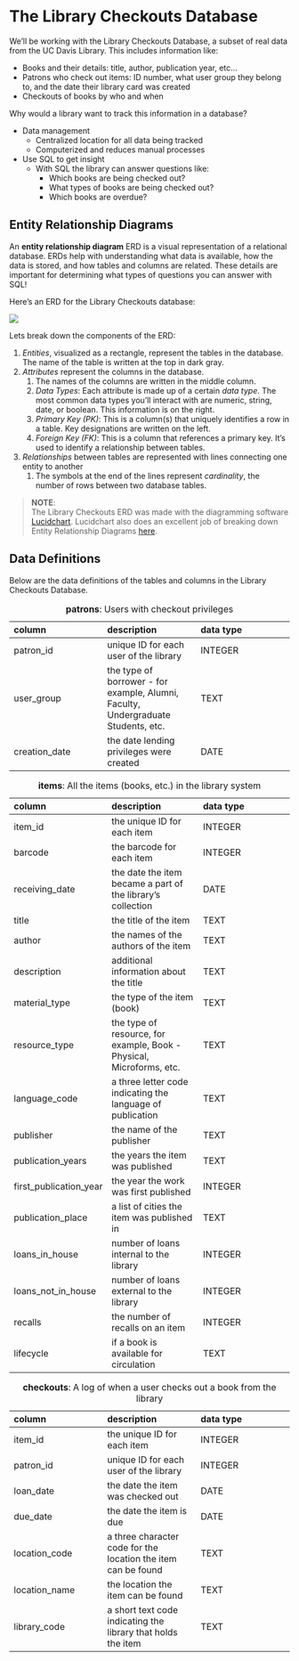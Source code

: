 # The Library Checkouts Database

We'll be working with the Library Checkouts Database, a subset of real data from the UC Davis Library. This includes information like:

- Books and their details: title, author, publication year, etc... 
- Patrons who check out items: ID number, what user group they belong to, and the date their library card was created
- Checkouts of books by who and when

Why would a library want to track this information in a database? 

- Data management
    - Centralized location for all data being tracked
    - Computerized and reduces manual processes
- Use SQL to get insight
    - With SQL the library can answer questions like:
      - Which books are being checked out?
      - What types of books are being checked out?
      - Which books are overdue?


## Entity Relationship Diagrams

An **entity relationship diagram** ERD is a visual representation of a
relational database. ERDs help with understanding what data is available, how
the data is stored, and how tables and columns are related. These details are
important for determining what types of questions you can answer with SQL!

Here's an ERD for the Library Checkouts database:

![](images/DataDiagram_ucd_library.png)

Lets break down the components of the ERD:

1.  *Entities*, visualized as a rectangle, represent the tables in the database. The name of the table is written at the top in dark gray.
2.  *Attributes* represent the columns in the database. 
	1.  The names of the columns are written in the middle column.
    1.  *Data Types*: Each attribute is made up of a certain *data type*. The most common data types you'll interact with are numeric, string, date, or boolean. This information is on the right.
    2.  *Primary Key (PK)*: This is a column(s) that uniquely identifies a row in a table. Key designations are written on the left.
    3.  *Foreign Key (FK)*: This is a column that references a primary key. It’s used to identify a relationship between tables.
3.  *Relationships* between tables are represented with lines connecting one entity to another
    1.  The symbols at the end of the lines represent *cardinality*, the number of rows between two database tables.

> **NOTE**:  
> The Library Checkouts ERD was made with the diagramming software [Lucidchart](https://www.lucidchart.com/). Lucidchart also does an excellent job of breaking down Entity Relationship Diagrams [here](https://www.lucidchart.com/pages/er-diagrams).

## Data Definitions

Below are the data definitions of the tables and columns in the Library Checkouts Database.

Table: **patrons**: Users with checkout privileges

| column | description | data type |
| :--- | :--- | :--- |
| patron_id  | unique ID for each user of the library | INTEGER |
| user_group  | the type of borrower - for example, Alumni, Faculty, Undergraduate Students, etc. | TEXT |
| creation_date  | the date lending privileges were created | DATE |

Table: **items**: All the items (books, etc.) in the library system

| column | description | data type |
| :--- | :--- | :--- |
| item_id  | the unique ID for each item | INTEGER |
| barcode  | the barcode for each item | INTEGER |
| receiving_date  | the date the item became a part of the library's collection | DATE |
| title  | the title of the item | TEXT |
| author  | the names of the authors of the item | TEXT |
| description  | additional information about the title | TEXT |
| material_type  | the type of the item (book) | TEXT |
| resource_type  | the type of resource, for example, Book - Physical, Microforms, etc. | TEXT |
| language_code  | a three letter code indicating the language of publication | TEXT |
| publisher  | the name of the publisher | TEXT |
| publication_years  | the years the item was published | TEXT |
| first_publication_year  | the year the work was first published | INTEGER |
| publication_place  | a list of cities the item was published in | TEXT |
| loans_in_house  | number of loans internal to the library | INTEGER |
| loans_not_in_house  | number of loans external to the library | INTEGER |
| recalls  | the number of recalls on an item | INTEGER |
| lifecycle  | if a book is available for circulation | TEXT |



Table: **checkouts**: A log of when a user checks out a book from the library

| column | description | data type |
| :--- | :--- | :--- |
| item_id  | the unique ID for each item | INTEGER |
| patron_id  | unique ID for each user of the library | INTEGER |
| loan_date  | the date the item was checked out | DATE |
| due_date  | the date the item is due | DATE |
| location_code  | a three character code for the location the item can be found | TEXT |
| location_name  | the location the item can be found | TEXT |
| library_code  | a short text code indicating the library that holds the item | TEXT |
